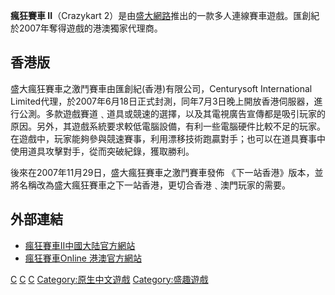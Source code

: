 {{Unreferenced|time=2008-07-14T07:07:01+00:00}}
{{Infobox VG
|title = 瘋狂賽車 II(Crazykart 2)
|image = 
|caption = 
|developer = [[盛大網絡|盛大網絡]]
|publisher = 中國：[[盛大網絡|盛大網絡]]<br>港澳：[[匯創紀|匯創紀]]
|modes = [[競速遊戲|競速遊戲]]
}}

'''瘋狂賽車 II'''（Crazykart 2）是由[[盛大網路|盛大網路]]推出的一款多人連線賽車遊戲。匯創紀於2007年奪得遊戲的港澳獨家代理商。

==香港版==
盛大瘋狂賽車之激鬥賽車由匯創紀(香港)有限公司，Centurysoft International Limited代理，於2007年6月18日正式封測，同年7月3日晚上開放香港伺服器，進行公測。多款遊戲賽道﹑道具或競速的選擇，以及其電視廣告宣傳都是吸引玩家的原因。另外，其遊戲系統要求較低電腦設備，有利一些電腦硬件比較不足的玩家。在遊戲中，玩家能夠參與競速賽事，利用漂移技術跑贏對手；也可以在道具賽事中使用道具攻擊對手，從而突破紀錄，獲取勝利。

後來在2007年11月29日，盛大瘋狂賽車之激鬥賽車發佈 《下一站香港》版本，並將名稱改為盛大瘋狂賽車之下一站香港，更切合香港﹑澳門玩家的需要。

==外部連結==
*[https://web.archive.org/web/20071115233716/http://kart.sdo.com/ 瘋狂賽車Ⅱ中國大陆官方網站]
*[http://ck2.csoft.com.hk/ 瘋狂賽車Online 港澳官方網站] {{Wayback|url=http://ck2.csoft.com.hk/ |date=20100626075223 }}

{{盛大网络}}

[[Category:多人線上競速遊戲|C]]
[[Category:Windows遊戲|C]]
[[Category:競速遊戲|C]]
[[Category:原生中文遊戲|Category:原生中文遊戲]]
[[Category:盛趣遊戲|Category:盛趣遊戲]]